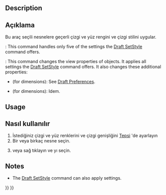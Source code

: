 <languages/>

{{Docnav
|[[Draft_WorkingPlaneProxy|WorkingPlaneProxy]]
|[[Draft_Heal|Heal]]
|[[Draft_Workbench|Draft]]
|IconL=Draft_WorkingPlaneProxy.svg
|IconR=Draft_Heal.svg
|IconC=Workbench_Draft.svg
}}

<div class="mw-translate-fuzzy">
{{GuiCommand/tr
|Name=Draft Apply
|Name/tr=Stili uygula
|MenuLocation=Taslak→ Araçlar → Stili uygula
|Workbenches=[[Draft_Workbench/tr|Taslak]], [[Arch_Workbench/tr|Yapı]]
|SeeAlso=[[Draft Tray/tr|Tepsi]]
}}
</div>

==Description==

<div class="mw-translate-fuzzy">
== Açıklama == Bu araç seçili nesnelere geçerli çizgi ve yüz rengini ve çizgi stilini uygular.
</div>

{{VersionMinus|0.21}}: This command handles only five of the settings the [[Draft_SetStyle|Draft SetStyle]] command offers.

{{Version|0.21}}: This command changes the view properties of objects. It applies all settings the [[Draft_SetStyle|Draft SetStyle]] command offers. It also changes these additional properties:
* {{PropertyView|Decimals}} (for dimensions): See [[Draft_Preferences#Texts_and_dimensions|Draft Preferences]].
* {{PropertyView|ShowLine}} (for dimensions): Idem.

==Usage==

<div class="mw-translate-fuzzy">
== Nasıl kullanılır ==
#İstediğiniz çizgi ve yüz renklerini ve çizgi genişliğini [[Draft Tray/tr|Tepsi]] 'de ayarlayın
#Bir veya birkaç nesne seçin.
# {{Button|[[Image:Draft_Apply.svg|16px]] [[Draft Apply/tr|Stili uygula]]}} veya sağ tıklayın ve {{MenuCommand|Araçlar → [[Image:Draft_Apply.svg|16px]] [[Draft Apply/tr|Stili uygula]]}}yı seçin.
</div>

==Notes==

* The [[Draft_SetStyle|Draft SetStyle]] command can also apply settings.


<div class="mw-translate-fuzzy">
{{Draft Tools navi/tr}}
{{Userdocnavi/tr}}
</div>

{{Draft Tools navi{{#translation:}}}}
{{Userdocnavi{{#translation:}}}}